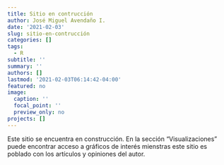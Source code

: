 ```yaml
---
title: Sitio en contrucción
author: José Miguel Avendaño I.
date: '2021-02-03'
slug: sitio-en-contrucción
categories: []
tags:
  - R
subtitle: ''
summary: ''
authors: []
lastmod: '2021-02-03T06:14:42-04:00'
featured: no
image:
  caption: ''
  focal_point: ''
  preview_only: no
projects: []
---
```


Este sitio se encuentra en construcción. En la sección "Visualizaciones" puede encontrar acceso a gráficos de interés mienstras este sitio es poblado con los artículos y opiniones del autor.